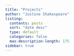 ```yaml
---
title: "Projects"
author: "Justine Shakespeare"
listing: 
  contents: posts
  sort: "date desc"
  type: default
  categories: false
  max-description-length: 175
sidebar: true
---
```

